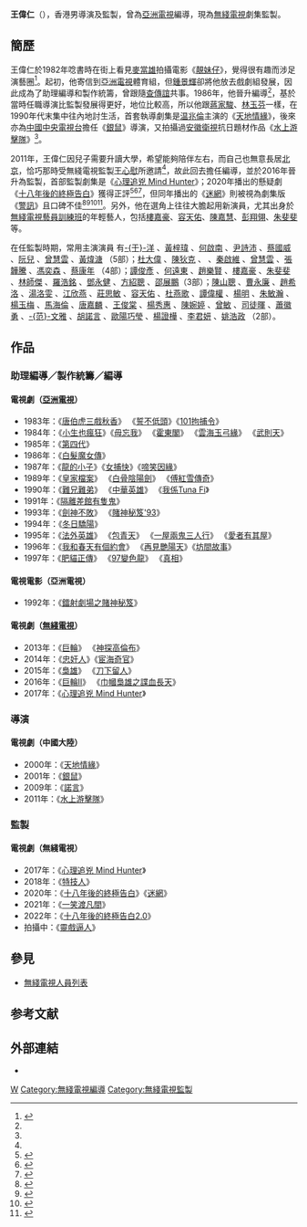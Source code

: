 {{藝人
| 類型 = 監製
| 姓名 = 王偉仁
| 圖片 = 王偉仁.jpg
| 圖片簡介 = 《[[一笑渡凡間|一笑渡凡間]]》開鏡拜神儀式記者會
| 圖片尺寸 = 200px
| 暱稱 =
| 羅馬拼音 = Wong Wai Yan
| 英文名 = Simon
| 國籍 = {{CNHK}}
| 籍貫 = 
| 民族 = [[漢族|漢族]]
| 出生日期 = 
| 出生地點 = {{BHKG}}
| 逝世日期 = 
| 逝世地點 = 
| 語言 = [[粵語|粵語]]、[[英語|英語]]、[[普通話|普通話]]
| 職業 = [[導演|導演]]、[[監製|監製]]
| 教育程度 = 
| 母校 =
| 父母 = 
| 配偶 = 已婚
| 子女 = 一子
| 宗教信仰 = 
| 出道作品 = 
| 代表作品 = {{ubl|《[[心理追兇_Mind_Hunter|心理追兇 Mind Hunter]]》|《[[十八年後的終極告白|十八年後的終極告白]]》}}
| 活躍年代 = 1982年至今
| 相關團體 = [[亞洲電視|亞洲電視]]（1982至1997年）<br>[[無綫電視|無綫電視]]（2011年至今）
| 官方網站 =
| imdb = 
}}

'''王偉仁'''（{{lang-en|Simon Wong Wai Yan}}{{bd|||}}），香港男導演及監製，曾為[[亞洲電視|亞洲電視]]編導，現為[[無綫電視|無綫電視]]劇集監製。

== 簡歷 ==
王偉仁於1982年唸書時在街上看見[[麥當雄|麥當雄]]拍攝電影《[[靚妹仔|靚妹仔]]》，覺得很有趣而涉足演藝圈<ref name=SW>{{Cite news|url=https://www.hk01.com/即時娛樂/472125/|title=監製王偉仁當年為第一代北上拍劇導演：以前香港人身份係一個優勢|publisher=[[香港01|香港01]]|date=2020-05-17|accessdate=2020-08-13}}</ref>。起初，他寄信到[[亞洲電視|亞洲電視]]體育組，但[[鍾景輝|鍾景輝]]卻將他放去戲劇組發展，因此成為了助理編導和製作統籌，曾跟隨[[查傳誼|查傳誼]]共事。1986年，他晉升編導<ref name=SW/>，基於當時任職導演比監製發展得更好，地位比較高，所以他跟[[蔣家駿|蔣家駿]]、[[林玉芬|林玉芬]]一樣，在1990年代末集中往內地討生活，首套執導劇集是[[温兆倫|温兆倫]]主演的《[[天地情緣_(2000年電視劇)|天地情緣]]》，後來亦為[[中國中央電視台|中國中央電視台]]擔任《[[銀鼠|銀鼠]]》導演，又拍攝過[[安徽衛視|安徽衛視]]抗日題材作品《[[水上游擊隊|水上游擊隊]]》<ref name=SW/>。

2011年，王偉仁因兒子需要升讀大學，希望能夠陪伴左右，而自己也無意長居[[北京|北京]]，恰巧那時受無綫電視監製[[王心慰|王心慰]]所邀請<ref name=SW/>，故此回去擔任編導，並於2016年晉升為監製，首部監製劇集是《[[心理追兇_Mind_Hunter|心理追兇 Mind Hunter]]》；2020年播出的懸疑劇《[[十八年後的終極告白|十八年後的終極告白]]》獲得正評<ref>{{Cite news|url=https://hd.stheadline.com/news/columns/30/20200424/849936/%E5%B0%88%E6%AC%84-%E5%BD%B1%E8%BF%B7%E6%83%85%E7%90%9B-%E5%8D%81%E5%85%AB%E5%B9%B4%E5%BE%8C%E7%9A%84%E7%B5%82%E6%A5%B5%E5%91%8A%E7%99%BD|title=影迷情琛 ——《十八年後的終極告白》|publisher=[[頭條日報|頭條日報]]|date=2020-04-24|accessdate=2020-08-13|archive-date=2020-08-21|archive-url=https://web.archive.org/web/20200821041958/https://hd.stheadline.com/news/columns/30/20200424/849936/%E5%B0%88%E6%AC%84-%E5%BD%B1%E8%BF%B7%E6%83%85%E7%90%9B-%E5%8D%81%E5%85%AB%E5%B9%B4%E5%BE%8C%E7%9A%84%E7%B5%82%E6%A5%B5%E5%91%8A%E7%99%BD|dead-url=no}}</ref><ref>{{Cite news|url=https://news.sina.com.tw/article/20200429/35020343.html|title=繼《今宵大廈》后，又出了一部高分人氣港劇！|publisher=[[新浪網|新浪網]]（[[北京|北京]]）|date=2020-04-29|accessdate=2020-08-13|archive-date=2020-09-08|archive-url=https://web.archive.org/web/20200908000851/https://news.sina.com.tw/article/20200429/35020343.html|dead-url=no}}</ref><ref>{{Cite news|url=https://news.mingpao.com/pns/%E5%A8%9B%E6%A8%82/article/20200507/s00016/1588789805660/%E3%80%8A%E5%8D%81%E5%85%AB%E5%B9%B4%E5%BE%8C%E7%9A%84%E7%B5%82%E6%A5%B5%E5%91%8A%E7%99%BD%E3%80%8B%E7%B5%82%E6%A5%B5%E5%8A%87%E9%80%8F-%E7%9B%A3%E8%A3%BD%E7%8E%8B%E5%81%89%E4%BB%81-%E3%80%8C%E4%B8%83%E5%AD%90%E3%80%8D%E5%94%94%E6%9C%83%E5%85%A8%E9%83%A8%E6%AD%BB%E6%99%92|title=《十八年後的終極告白》終極劇透 監製王偉仁：「七子」唔會全部死晒|publisher=[[明報|明報 OL 網]]|date=2020-05-07|accessdate=2020-08-13|archive-date=2020-09-08|archive-url=https://web.archive.org/web/20200908003803/https://news.mingpao.com/pns/%E5%A8%9B%E6%A8%82/article/20200507/s00016/1588789805660/%E3%80%8A%E5%8D%81%E5%85%AB%E5%B9%B4%E5%BE%8C%E7%9A%84%E7%B5%82%E6%A5%B5%E5%91%8A%E7%99%BD%E3%80%8B%E7%B5%82%E6%A5%B5%E5%8A%87%E9%80%8F-%E7%9B%A3%E8%A3%BD%E7%8E%8B%E5%81%89%E4%BB%81-%E3%80%8C%E4%B8%83%E5%AD%90%E3%80%8D%E5%94%94%E6%9C%83%E5%85%A8%E9%83%A8%E6%AD%BB%E6%99%92|dead-url=no}}</ref>，但同年播出的《[[迷網_(無綫電視劇)|迷網]]》則被視為劇集版《[[警訊|警訊]]》且口碑不佳<ref>{{Cite news|url=https://skypost.ulifestyle.com.hk/article/2694736/%E3%80%8A%E8%BF%B7%E7%B6%B2%E3%80%8B%E6%8F%AD%E7%B6%B2%E7%B5%A1%E8%A9%90%E9%A8%99%E7%9C%9F%E9%9D%A2%E7%9B%AE%20%E7%9B%A3%E8%A3%BD%E7%8E%8B%E5%81%89%E4%BB%81%EF%B8%B0%E4%BF%82%E9%9D%9E%E4%B8%80%E8%88%AC%E8%AD%A6%E5%8C%AA%E5%8A%87|title=《迷網》揭網絡詐騙真面目 監製王偉仁：係非一般警匪劇|publisher=[[晴報|晴報]]|date=2020-07-14|accessdate=2020-08-13|archive-date=2020-09-08|archive-url=https://web.archive.org/web/20200908000914/https://skypost.ulifestyle.com.hk/article/2694736/%E3%80%8A%E8%BF%B7%E7%B6%B2%E3%80%8B%E6%8F%AD%E7%B6%B2%E7%B5%A1%E8%A9%90%E9%A8%99%E7%9C%9F%E9%9D%A2%E7%9B%AE%20%E7%9B%A3%E8%A3%BD%E7%8E%8B%E5%81%89%E4%BB%81%EF%B8%B0%E4%BF%82%E9%9D%9E%E4%B8%80%E8%88%AC%E8%AD%A6%E5%8C%AA%E5%8A%87|dead-url=no}}</ref><ref>{{Cite news|url=https://hk.finance.yahoo.com/news/%E8%BF%B7%E7%B6%B2%E5%8F%8D%E6%87%89%E9%BA%BB%E9%BA%BB-%E6%BC%94%E5%93%A1%E5%8A%87%E6%83%85%E5%9D%87%E8%A2%AB%E5%BD%88-%E7%B6%B2%E6%B0%91%E8%AD%A6%E8%A8%8A%E5%8A%87%E9%9B%86%E7%89%88-064222872.html|title=《迷網》反應麻麻 演員劇情均被彈 網民：《警訊》劇集版|publisher=[[雅虎香港|雅虎香港]]|date=2020-07-16|accessdate=2020-08-13|archive-date=2020-09-08|archive-url=https://web.archive.org/web/20200908000917/https://hk.finance.yahoo.com/news/%E8%BF%B7%E7%B6%B2%E5%8F%8D%E6%87%89%E9%BA%BB%E9%BA%BB-%E6%BC%94%E5%93%A1%E5%8A%87%E6%83%85%E5%9D%87%E8%A2%AB%E5%BD%88-%E7%B6%B2%E6%B0%91%E8%AD%A6%E8%A8%8A%E5%8A%87%E9%9B%86%E7%89%88-064222872.html|dead-url=no}}</ref><ref>{{Cite news|url=http://paper.wenweipo.com/2020/07/24/OT2007240006.htm|title=【視評】《迷網》可觀性在於具教育意義|publisher=[[香港文匯報|香港文匯報]]|date=2020-07-24|accessdate=2020-08-13|archive-date=2020-07-26|archive-url=https://web.archive.org/web/20200726185720/http://paper.wenweipo.com/2020/07/24/OT2007240006.htm|dead-url=no}}</ref><ref>{{Cite news|url=https://www.mpweekly.com/entertainment/focus/local/20200720-203828|title=【岑傲明視評】《迷網》：《警訊》加長版|publisher=[[明報周刊|明報周刊]]|date=2020-07-20|accessdate=2020-08-13|archive-date=2020-07-20|archive-url=https://web.archive.org/web/20200720035503/https://www.mpweekly.com/entertainment/focus/local/20200720-203828|dead-url=no}}</ref>。另外，他在選角上往往大膽起用新演員，尤其出身於[[無綫電視藝員訓練班|無綫電視藝員訓練班]]的年輕藝人，包括[[樓嘉豪|樓嘉豪]]、[[容天佑|容天佑]]、[[陳嘉慧|陳嘉慧]]、[[彭翔翎|彭翔翎]]、[[朱斐斐|朱斐斐]]等。

在任監製時期，常用主演演員<!--龍跑套不計-->有[[于洋_(香港)|-{于}-洋]]<!--心理追兇 特技人 十八年後的終極告白 迷網 一笑渡凡間-->、[[黃梓瑋|黃梓瑋]]<!--心理追兇 特技人 十八年後的終極告白 迷網 一笑渡凡間-->、[[何啟南|何啟南]]<!--心理追兇 十八年後的終極告白 迷網 一笑渡凡間 十八年後的終極告白2.0-->、[[尹詩沛|尹詩沛]]<!--心理追兇 十八年後的終極告白 迷網 一笑渡凡間 十八年後的終極告白2.0-->、[[蔡國威|蔡國威]]<!--特技人 十八年後的終極告白 迷網 一笑渡凡間 十八年後的終極告白2.0-->、[[阮兒|阮兒]]<!-- 特技人 十八年後的終極告白 迷網 一笑渡凡間 十八年後的終極告白2.0-->、[[曾慧雲|曾慧雲]]<!--心理追兇 特技人 十八年後的終極告白 迷網 一笑渡凡間-->、[[黃煒溏|黃煒溏]]<!--心理追兇 特技人 十八年後的終極告白 迷網 一笑渡凡間-->（5部）；[[杜大偉|杜大偉]]<!--心理追兇 十八年後的終極告白 一笑渡凡間 十八年後的終極告白2.0 -->、[[陳狄克|陳狄克]]<!--心理追兇 特技人 迷網 一笑渡凡間-->、{{link-yue|梁珈詠|梁珈詠}}<!--特技人 十八年後的終極告白 迷網 一笑渡凡間-->、[[秦啟維|秦啟維]]<!--特技人 十八年後的終極告白 迷網 一笑渡凡間-->、[[曾慧雲|曾慧雲]]<!--心理追兇 特技人 十八年後的終極告白 迷網 一笑渡凡間-->、[[張韡騰|張韡騰]]<!--心理追兇 十八年後的終極告白 迷網 一笑渡凡間 -->、[[馮奕森|馮奕森]]<!--特技人 十八年後的終極告白 迷網 一笑渡凡間-->、[[蔡康年|蔡康年]]<!--心理追兇 特技人 十八年後的終極告白 迷網-->（4部）；[[譚俊彥|譚俊彥]]<!--特技人 十八年後的終極告白 十八年後的終極告白2.0-->、[[何遠東|何遠東]]<!--心理追兇 十八年後的終極告白 一笑渡凡間-->、[[趙樂賢|趙樂賢]]<!--心理追兇 十八年後的終極告白 一笑渡凡間-->、[[樓嘉豪|樓嘉豪]]<!--十八年後的終極告白 迷網 一笑渡凡間-->、[[朱斐斐|朱斐斐]]<!--心理追兇 特技人 迷網-->、[[林師傑|林師傑]]<!--心理追兇 特技人 十八年後的終極告白-->、[[羅浩銘|羅浩銘]]<!--心理追兇 特技人 十八年後的終極告白-->、[[鄧永健|鄧永健]]<!--心理追兇 特技人 十八年後的終極告白-->、[[方紹聰|方紹聰]]<!--心理追兇 特技人 十八年後的終極告白-->、[[邵展鵬|邵展鵬]]（3部）；[[陳山聰|陳山聰]]<!--十八年後的終極告白 十八年後的終極告白2.0-->、[[曹永廉|曹永廉]]<!--心理追兇 十八年後的終極告白2.0-->、[[趙希洛|趙希洛]]<!--十八年後的終極告白 十八年後的終極告白2.0-->、[[湯洛雯|湯洛雯]]<!--心理追兇  一笑渡凡間-->、[[江欣燕|江欣燕]]<!--十八年後的終極告白 一笑渡凡間-->、[[莊思敏|莊思敏]]<!--迷網 一笑渡凡間-->、[[容天佑|容天佑]]<!--迷網 一笑渡凡間-->、[[杜燕歌|杜燕歌]]<!--十八年後的終極告白 一笑渡凡間-->、[[譚偉權|譚偉權]]<!--迷網 一笑渡凡間-->、[[楊明|楊明]]<!--心理追兇 迷網-->、[[朱敏瀚|朱敏瀚]]<!--特技人 迷網-->、[[楊玉梅|楊玉梅]]<!--特技人 迷網-->、[[馬海倫|馬海倫]] <!--心理追兇 迷網-->、[[唐嘉麟|唐嘉麟]]<!--十八年後的終極告白 迷網-->、[[王俊棠|王俊棠]]<!--十八年後的終極告白 迷網-->、[[楊秀惠|楊秀惠]]<!--心理追兇 十八年後的終極告白-->、[[陳婉婷_(香港演員)|陳婉婷]]<!--心理追兇 十八年後的終極告白-->、[[曾敏|曾敏]]<!--特技人 十八年後的終極告白-->、[[司徒暉|司徒暉]]<!--特技人 十八年後的終極告白-->、[[蕭徽勇|蕭徽勇]]<!--特技人 十八年後的終極告白-->、[[范文雅|-{范}-文雅]]<!--特技人 十八年後的終極告白-->、[[胡諾言|胡諾言]]<!--心理追兇 特技人-->、[[歐陽巧瑩|歐陽巧瑩]]<!--心理追兇 特技人-->、[[楊證樺|楊證樺]]<!--心理追兇 特技人-->、[[李君妍|李君妍]]<!--心理追兇 特技人-->、[[姚浩政|姚浩政]]<!--心理追兇 特技人-->（2部）。

== 作品 ==
=== 助理編導／製作統籌／編導 ===
==== 電視劇（[[亞洲電視|亞洲電視]]） ====
* 1983年：《[[唐伯虎三戲秋香|唐伯虎三戲秋香]]》 《[[誓不低頭_(亞洲電視劇集)|誓不低頭]]》《[[101拘捕令|101拘捕令]]》
* 1984年：《[[小生也瘋狂|小生也瘋狂]]》《[[毋忘我_(電視劇)|毋忘我]]》 《[[霍東閣|霍東閣]]》 《[[雲海玉弓緣_(亞洲電視劇集)|雲海玉弓緣]]》 《[[武則天_(1984年電視劇)|武則天]]》
* 1985年：《[[第四代|第四代]]》
* 1986年：《[[白髮魔女傳_(1986年電視劇)|白髮魔女傳]]》
* 1987年：《[[龍的小子|龍的小子]]》《[[女捕快|女捕快]]》《[[啼笑因緣_(1987年電視劇)|啼笑因緣]]》
* 1989年：《[[皇家檔案|皇家檔案]]》 《[[白骨陰陽劍|白骨陰陽劍]]》 《[[傅紅雪傳奇|傅紅雪傳奇]]》
* 1990年：《[[難兄難弟_(亞視電視劇)|難兄難弟]]》 《[[中華英雄_(1990年電視劇)|中華英雄]]》 《[[我係Tuna_Fi|我係Tuna Fi]]》
* 1991年：《[[隔離差館有隻鬼|隔離差館有隻鬼]]》
* 1993年：《[[劍神不敗|劍神不敗]]》 《[[賭神秘笈'93|賭神秘笈'93]]》
* 1994年：《[[冬日驕陽|冬日驕陽]]》
* 1995年：《[[法外英雄|法外英雄]]》 《[[包青天_(亞洲電視劇集)|包青天]]》 《[[一屋兩鬼三人行|一屋兩鬼三人行]]》 《[[愛者有其屋|愛者有其屋]]》
* 1996年：《[[我和春天有個約會_(1996年電視劇)|我和春天有個約會]]》 《[[再見艷陽天|再見艷陽天]]》《[[坊間故事|坊間故事]]》
* 1997年：《[[肥貓正傳|肥貓正傳]]》 《[[97變色龍|97變色龍]]》 《[[真相_(亞洲電視劇集)|真相]]》

==== 電視電影（亞洲電視） ====
* 1992年：《[[鐳射劇場之賭神秘笈|鐳射劇場之賭神秘笈]]》

==== 電視劇（[[無綫電視|無綫電視]]） ====
* 2013年：《[[巨輪|巨輪]]》 《[[神探高倫布|神探高倫布]]》
* 2014年：《[[忠奸人_(無綫電視劇)|忠奸人]]》《[[宦海奇官|宦海奇官]]》
* 2015年：《[[梟雄|梟雄]]》 《[[刀下留人|刀下留人]]》
* 2016年：《[[巨輪II|巨輪II]]》 《[[巾幗梟雄之諜血長天|巾幗梟雄之諜血長天]]》 
* 2017年：《[[心理追兇_Mind_Hunter|心理追兇 Mind Hunter]]》

=== 導演 ===
==== 電視劇（中國大陸） ====
* 2000年：《[[天地情緣_(2000年電視劇)|天地情緣]]》
* 2001年：《[[銀鼠|銀鼠]]》
* 2009年：《[[諾言|諾言]]》
* 2011年：《[[水上游擊隊|水上游擊隊]]》

=== 監製 ===
==== 電視劇（無綫電視） ====
* 2017年：《[[心理追兇_Mind_Hunter|心理追兇 Mind Hunter]]》
* 2018年：《[[特技人_(電視劇)|特技人]]》
* 2020年：《[[十八年後的終極告白|十八年後的終極告白]]》《[[迷網_(無綫電視劇)|迷網]]》
* 2021年：《[[一笑渡凡間|一笑渡凡間]]》
* 2022年：《[[十八年後的終極告白2.0|十八年後的終極告白2.0]]》
* 拍攝中：《[[靈戲逼人|靈戲逼人]]》

== 參見 ==
* [[無綫電視人員列表|無綫電視人員列表]]

== 参考文献 ==
{{Reflist}}

== 外部連結 ==
* {{hkmdb name|90079}}

{{無綫電視劇集監製}}

{{DEFAULTSORT:Wong}}
[[Category:王姓|W]]
[[Category:無綫電視編導|Category:無綫電視編導]]
[[Category:無綫電視監製|Category:無綫電視監製]]